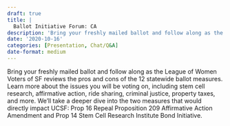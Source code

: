 ```yaml
---
draft: true 
title: |
  Ballot Initiative Forum: CA
description: 'Bring your freshly mailed ballot and follow along as the League of Women Voters of SF reviews the pros and cons of the 12 statewide ballot measures.'
date: '2020-10-16'
categories: [Presentation, Chat/Q&A]
date-format: medium 
---
```



Bring your freshly mailed ballot and follow along as the League of Women Voters of SF reviews the pros and cons of the 12 statewide ballot measures. Learn more about the issues you will be voting on, including stem cell research, affirmative action, ride sharing, criminal justice, property taxes, and more. We'll take a deeper dive into the two measures that would directly impact UCSF: Prop 16 Repeal Proposition 209 Affirmative Action Amendment and Prop 14 Stem Cell Research Institute Bond Initiative.


